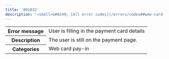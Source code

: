 ---
title: '001032'  
description: '<small>&#8249; [All error codes](/errors/codes##web-card-pay-ins)</small>'
---

<table>
    <tbody>
        <tr>
            <th class="header"><strong>Error message</strong></th>
            <td class="table-content">User is filling in the payment card details</td>
        </tr>
        <tr>
            <th class="header"><strong>Description</strong></th>
            <td class="table-content">The user is still on the payment page.</td>
        </tr>
        <tr>
            <th class="header"><strong>Categories</strong></th>
            <td class="table-content">  
<div class="label">Web card pay-in</div>
</td>
        </tr>
    </tbody>
</table>  
